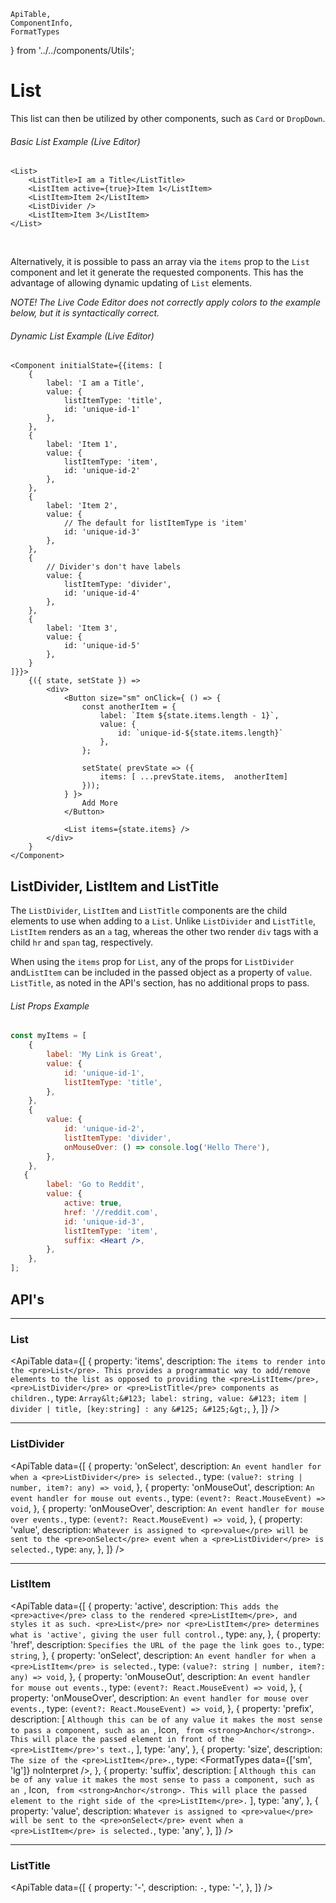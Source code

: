     ApiTable,
    ComponentInfo,
    FormatTypes
} from '../../components/Utils';

# List

<ComponentInfo title="List" />

This list can then be utilized by other components,
such as <Link to="/components/card/">`Card`</Link> or <Link to="/components/dropdown/">`DropDown`</Link>.

###### Basic List Example (Live Editor)
```tsx live hideTitle
<List>
    <ListTitle>I am a Title</ListTitle>
    <ListItem active={true}>Item 1</ListItem>
    <ListItem>Item 2</ListItem>
    <ListDivider />
    <ListItem>Item 3</ListItem>
</List>
```

<br />

Alternatively, it is possible to pass an array via the `items` prop to the `List` component and let
it generate the requested components. This has the advantage of allowing dynamic updating of `List`
elements.

*NOTE! The Live Code Editor does not correctly apply colors to the example below, but it is
syntactically correct.*

###### Dynamic List Example (Live Editor)
```tsx live hideTitle
<Component initialState={{items: [
    {
        label: 'I am a Title',
        value: {
            listItemType: 'title',
            id: 'unique-id-1'
        },
    },
    {
        label: 'Item 1',
        value: {
            listItemType: 'item',
            id: 'unique-id-2'
        },
    },
    {
        label: 'Item 2',
        value: {
            // The default for listItemType is 'item'
            id: 'unique-id-3'
        },
    },
    {
        // Divider's don't have labels
        value: {
            listItemType: 'divider',
            id: 'unique-id-4'
        },
    },
    {
        label: 'Item 3',
        value: {
            id: 'unique-id-5'
        },
    }
]}}>
    {({ state, setState }) =>
        <div>
            <Button size="sm" onClick={ () => {
                const anotherItem = {
                    label: `Item ${state.items.length - 1}`,
                    value: {
                        id: `unique-id-${state.items.length}`
                    },
                };

                setState( prevState => ({
                    items: [ ...prevState.items,  anotherItem]
                }));
            } }>
                Add More
            </Button>

            <List items={state.items} />
        </div>
    }
</Component>
```

## ListDivider, ListItem and ListTitle

The `ListDivider`, `ListItem` and `ListTitle` components are the child elements to use when adding
to a `List`. Unlike `ListDivider` and `ListTitle`, `ListItem` renders as an `a` tag, whereas the
other two render `div` tags with a child `hr` and `span` tag, respectively.

When using the `items` prop for `List`, any of the props for `ListDivider` and`ListItem` can be
included in the passed object as a property of `value`. `ListTitle`, as noted in the API's section,
has no additional props to pass.

###### List Props Example
```jsx hideTitle
const myItems = [
    {
        label: 'My Link is Great',
        value: {
            id: 'unique-id-1',
            listItemType: 'title',
        },
    },
    {
        value: {
            id: 'unique-id-2',
            listItemType: 'divider',
            onMouseOver: () => console.log('Hello There'),
        },
    },
   {
        label: 'Go to Reddit',
        value: {
            active: true,
            href: '//reddit.com',
            id: 'unique-id-3',
            listItemType: 'item',
            suffix: <Heart />,
        },
    },
];
```

## API's

---

### List

<ApiTable data={[
    {
        property: 'items',
        description: `The items to render into the <pre>List</pre>. This provides a programmatic way
            to add/remove elements to the list as opposed to providing the <pre>ListItem</pre>,
            <pre>ListDivider</pre> or <pre>ListTitle</pre> components as children.`,
        type: `Array&lt;&#123; label: string, value: &#123;
                item | divider | title,
                [key:string] : any
                &#125; &#125;&gt;`,
    },
]} />

---

### ListDivider

<ApiTable data={[
    {
        property: 'onSelect',
        description: `An event handler for when a <pre>ListDivider</pre> is selected.`,
        type: `(value?: string | number, item?: any) => void`,
    },
    {
        property: 'onMouseOut',
        description: `An event handler for mouse out events.`,
        type: `(event?: React.MouseEvent) => void`,
    },
    {
        property: 'onMouseOver',
        description: `An event handler for mouse over events.`,
        type: `(event?: React.MouseEvent) => void`,
    },
    {
        property: 'value',
        description: `Whatever is assigned to <pre>value</pre> will be sent to the
            <pre>onSelect</pre> event when a <pre>ListDivider</pre> is selected.`,
        type: `any`,
    },
]} />

---

### ListItem

<ApiTable data={[
   {
        property: 'active',
        description: `This adds the <pre>active</pre> class to the rendered <pre>ListItem</pre>, and
            styles it as such. <pre>List</pre> nor <pre>ListItem</pre> determines what is
            'active', giving the user full control.`,
        type: `any`,
    },
    {
        property: 'href',
        description: `Specifies the URL of the page the link goes to.`,
        type: `string`,
    },
    {
        property: 'onSelect',
        description: `An event handler for when a <pre>ListItem</pre> is selected.`,
        type: `(value?: string | number, item?: any) => void`,
    },
    {
        property: 'onMouseOut',
        description: `An event handler for mouse out events.`,
        type: `(event?: React.MouseEvent) => void`,
    },
    {
        property: 'onMouseOver',
        description: `An event handler for mouse over events.`,
        type: `(event?: React.MouseEvent) => void`,
    },
    {
        property: 'prefix',
        description: [
            `Although this can be of any value it makes the most sense to pass a component, such
            as an `,
            <Link to="/components/icon">Icon</Link>,
            ` from <strong>Anchor</strong>. This will place the passed element in front of the
            <pre>ListItem</pre>'s text.`,
        ],
        type: 'any',
    },
    {
        property: 'size',
        description: `The size of the <pre>ListItem</pre>.`,
        type: <FormatTypes data={['sm', 'lg']} noInterpret />,
    },
    {
        property: 'suffix',
        description: [
            `Although this can be of any value it makes the most sense to pass a component, such
            as an `,
            <Link to="/components/icon">Icon</Link>,
            ` from <strong>Anchor</strong>. This will
            place the passed element to the right side of the <pre>ListItem</pre>.`
        ],
        type: 'any',
    },
    {
        property: 'value',
        description: `Whatever is assigned to <pre>value</pre> will be sent to the
            <pre>onSelect</pre> event when a <pre>ListItem</pre> is selected.`,
        type: 'any',
    },
]} />

---

### ListTitle

<ApiTable data={[
    {
        property: '-',
        description: `-`,
        type: '-',
    },
]} />
